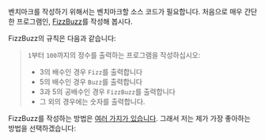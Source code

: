 벤치마크를 작성하기 위해서는 벤치마크할 소스 코드가 필요합니다.
처음으로 매우 간단한 프로그램인,
[FizzBuzz](https://en.wikipedia.org/wiki/Fizz_buzz#Programming)를 작성해 봅시다.

FizzBuzz의 규칙은 다음과 같습니다:

> `1`부터 `100`까지의 정수를 출력하는 프로그램을 작성하십시오:
> - 3의 배수인 경우 `Fizz`를 출력합니다
> - 5의 배수인 경우 `Buzz`를 출력합니다
> - 3과 5의 공배수인 경우 `FizzBuzz`를 출력합니다
> - 그 외의 경우에는 숫자를 출력합니다.

FizzBuzz를 작성하는 방법은 [여러 가지가 있습니다](https://rosettacode.org/wiki/FizzBuzz).
그래서 저는 제가 가장 좋아하는 방법을 선택하겠습니다: